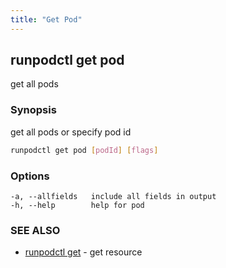 ```yaml
---
title: "Get Pod"
---
```


## runpodctl get pod

get all pods

### Synopsis

get all pods or specify pod id

```sh
runpodctl get pod [podId] [flags]
```

### Options

```text
-a, --allfields   include all fields in output
-h, --help        help for pod
```

### SEE ALSO

* [runpodctl get](/runpodctl/reference/runpodctl_get) - get resource

